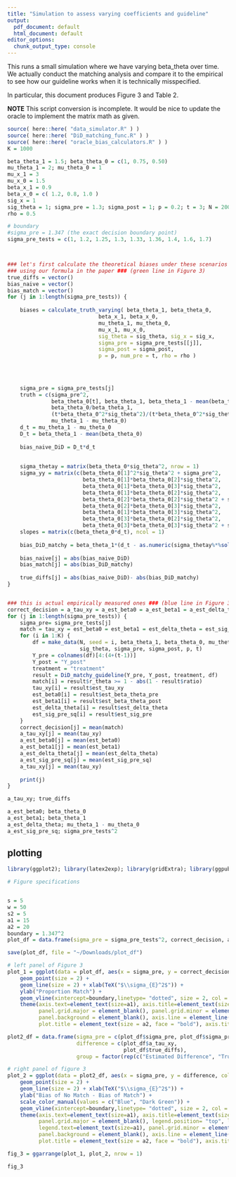 ```yaml
---
title: "Simulation to assess varying coefficients and guideline"
output:
  pdf_document: default
  html_document: default
editor_options:
  chunk_output_type: console
---
```


This runs a small simulation where we have varying beta_theta over time.
We actually conduct the matching analysis and compare it to the empirical to see how our guideline works when it is technically misspecified.

In particular, this document produces Figure 3 and Table 2.


**NOTE** This script conversion is incomplete.  It would be nice to update the oracle to implement the matrix math as given.


```r
source( here::here( "data_simulator.R" ) )
source( here::here( "DiD_matching_func.R" ) )
source( here::here( "oracle_bias_calculators.R" ) )
K = 1000

beta_theta_1 = 1.5; beta_theta_0 = c(1, 0.75, 0.50)
mu_theta_1 = 2; mu_theta_0 = 1
mu_x_1 = 3
mu_x_0 = 1.5
beta_x_1 = 0.9
beta_x_0 = c( 1.2, 0.8, 1.0 )
sig_x = 1
sig_theta = 1; sigma_pre = 1.3; sigma_post = 1; p = 0.2; t = 3; N = 20000;
rho = 0.5

# boundary
#sigma_pre = 1.347 (the exact decision boundary point)
sigma_pre_tests = c(1, 1.2, 1.25, 1.3, 1.33, 1.36, 1.4, 1.6, 1.7)



### let's first calculate the theoretical biases under these scenarios
### using our formula in the paper ### (green line in Figure 3)
true_diffs = vector()
bias_naive = vector()
bias_match = vector()
for (j in 1:length(sigma_pre_tests)) {
    
    biases = calculate_truth_varying( beta_theta_1, beta_theta_0,
                             beta_x_1, beta_x_0,
                             mu_theta_1, mu_theta_0,
                             mu_x_1, mu_x_0,
                             sig_theta = sig_theta, sig_x = sig_x,
                             sigma_pre = sigma_pre_tests[[j]], 
                             sigma_post = sigma_post,
                             p = p, num_pre = t, rho = rho )
        

        
        
    sigma_pre = sigma_pre_tests[j]
    truth = c(sigma_pre^2, 
              beta_theta_0[t], beta_theta_1, beta_theta_1 - mean(beta_theta_0),
              beta_theta_0/beta_theta_1, 
              (t*beta_theta_0^2*sig_theta^2)/(t*beta_theta_0^2*sig_theta^2 + sigma_pre^2), 
              mu_theta_1 - mu_theta_0)
    d_t = mu_theta_1 - mu_theta_0
    D_t = beta_theta_1 - mean(beta_theta_0)
    
    bias_naive_DiD = D_t*d_t
    
    
    sigma_thetay = matrix(beta_theta_0*sig_theta^2, nrow = 1)
    sigma_yy = matrix(c(beta_theta_0[1]^2*sig_theta^2 + sigma_pre^2, 
                        beta_theta_0[1]*beta_theta_0[2]*sig_theta^2, 
                        beta_theta_0[1]*beta_theta_0[3]*sig_theta^2,
                        beta_theta_0[1]*beta_theta_0[2]*sig_theta^2,
                        beta_theta_0[2]*beta_theta_0[2]*sig_theta^2 + sigma_pre^2, 
                        beta_theta_0[2]*beta_theta_0[3]*sig_theta^2, 
                        beta_theta_0[1]*beta_theta_0[3]*sig_theta^2,
                        beta_theta_0[3]*beta_theta_0[2]*sig_theta^2,
                        beta_theta_0[3]*beta_theta_0[3]*sig_theta^2 + sigma_pre^2), nrow = 3)
    slopes = matrix(c(beta_theta_0*d_t), ncol = 1)
    
    bias_DiD_matchy = beta_theta_1*(d_t - as.numeric(sigma_thetay%*%solve(sigma_yy)%*%slopes))
    
    bias_naive[j] = abs(bias_naive_DiD)
    bias_match[j] = abs(bias_DiD_matchy)
    
    true_diffs[j] = abs(bias_naive_DiD)- abs(bias_DiD_matchy)
}


### this is actual empirically measured ones ### (blue line in Figure 3)
correct_decision = a_tau_xy = a_est_beta0 = a_est_beta1 = a_est_delta_theta = a_est_sig_pre_sq = vector()
for (j in 1:length(sigma_pre_tests)) {
    sigma_pre= sigma_pre_tests[j]
    match = tau_xy = est_beta0 = est_beta1 = est_delta_theta = est_sig_pre_sq = vector()
    for (i in 1:K) {
        df = make_data(N, seed = i, beta_theta_1, beta_theta_0, mu_theta_1, mu_theta_0,
                       sig_theta, sigma_pre, sigma_post, p, t)
        Y_pre = colnames(df)[4:(4+(t-1))]
        Y_post = "Y_post"
        treatment = "treatment"
        result = DiD_matchy_guideline(Y_pre, Y_post, treatment, df)
        match[i] = result$r_theta >= 1 - abs(1 - result$ratio)
        tau_xy[i] = result$est_tau_xy 
        est_beta0[i] = result$est_beta_theta_pre
        est_beta1[i] = result$est_beta_theta_post
        est_delta_theta[i] = result$est_delta_theta
        est_sig_pre_sq[i] = result$est_sig_pre
    }
    correct_decision[j] = mean(match)
    a_tau_xy[j] = mean(tau_xy)
    a_est_beta0[j] = mean(est_beta0)
    a_est_beta1[j] = mean(est_beta1)
    a_est_delta_theta[j] = mean(est_delta_theta)
    a_est_sig_pre_sq[j] = mean(est_sig_pre_sq)
    a_tau_xy[j] = mean(tau_xy)
    
    print(j)
}
```


```r
a_tau_xy; true_diffs

a_est_beta0; beta_theta_0
a_est_beta1; beta_theta_1
a_est_delta_theta; mu_theta_1 - mu_theta_0
a_est_sig_pre_sq; sigma_pre_tests^2

```



## plotting
```r
library(ggplot2); library(latex2exp); library(gridExtra); library(ggpubr)

# Figure specifications


s = 5
w = 50
s2 = 5
a1 = 15
a2 = 20
boundary = 1.347^2
plot_df = data.frame(sigma_pre = sigma_pre_tests^2, correct_decision, a_tau_xy, true_diffs)

save(plot_df, file = "~/Downloads/plot_df")

# left panel of Figure 3
plot_1 = ggplot(data = plot_df, aes(x = sigma_pre, y = correct_decision)) + 
    geom_point(size = 2) + 
    geom_line(size = 2) + xlab(TeX("$\\sigma_{E}^2$")) + 
    ylab("Proportion Match") + 
    geom_vline(xintercept=boundary,linetype= "dotted", size = 2, col = "red") + 
    theme(axis.text=element_text(size=a1), axis.title=element_text(size=a2,face="bold"), 
          panel.grid.major = element_blank(), panel.grid.minor = element_blank(), 
          panel.background = element_blank(), axis.line = element_line(colour = "black"), 
          plot.title = element_text(size = a2, face = "bold"), axis.title.x = element_text(vjust=-0.5))

plot2_df = data.frame(sigma_pre = c(plot_df$sigma_pre, plot_df$sigma_pre),
                      difference = c(plot_df$a_tau_xy, 
                                     plot_df$true_diffs), 
                      group = factor(rep(c("Estimated Difference", "True Difference"), each = nrow(plot_df))))

# right panel of figure 3
plot_2 = ggplot(data = plot2_df, aes(x = sigma_pre, y = difference, col = group)) + 
    geom_point(size = 2) + 
    geom_line(size = 2) + xlab(TeX("$\\sigma_{E}^2$")) + 
    ylab("Bias of No Match - Bias of Match") +
    scale_color_manual(values = c("Blue", "Dark Green")) + 
    geom_vline(xintercept=boundary,linetype= "dotted", size = 2, col = "red") +  
    theme(axis.text=element_text(size=a1), axis.title=element_text(size=a2,face="bold"), 
          panel.grid.major = element_blank(), legend.position= "top", legend.title=element_blank(),
          legend.text=element_text(size=a1), panel.grid.minor = element_blank(), 
          panel.background = element_blank(), axis.line = element_line(colour = "black"), 
          plot.title = element_text(size = a2, face = "bold"), axis.title.x = element_text(vjust=-0.5)) 

fig_3 = ggarrange(plot_1, plot_2, nrow = 1)

fig_3
```



